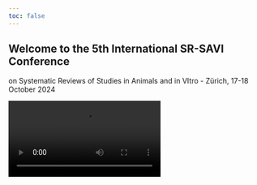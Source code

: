 ```yaml
---
toc: false
---
```


## Welcome to the 5th International SR-SAVI Conference

on Systematic Reviews of Studies in Animals and in VItro - Zürich, 17-18  October 2024

<video autoplay loop class="responsive-video">

<source src="ZurichAnim.mp4" type="video/mp4">

Your browser does not support the video tag. </video>

## About
A 2-day international meeting on Systematic Reviews of Animal studies and in VItro. Our priority topics for discussion include:

-   The integration of automation and AI in systematic reviews and meta-analyses.

-   Translational research bridging animal studies to human applications and policy implementation.

-   Identification and management of questionable research practices and potential research misconduct.